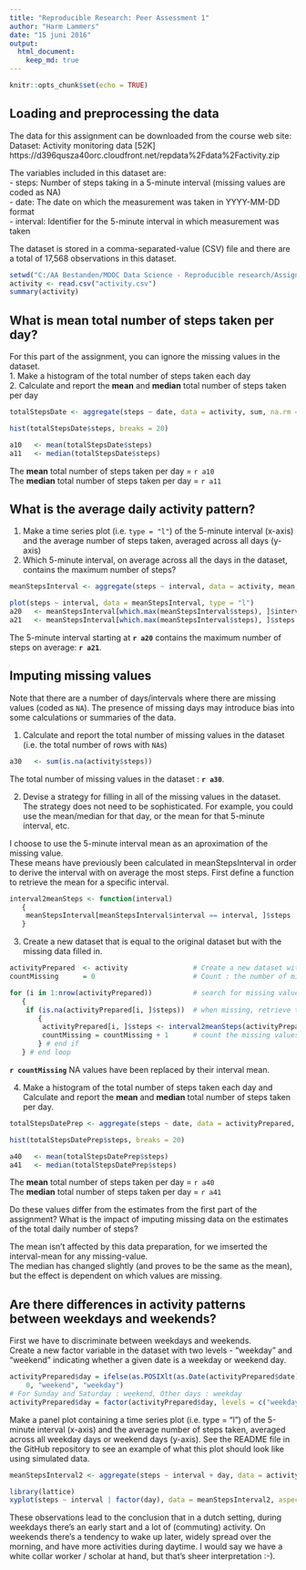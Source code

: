 ---
title: "Reproducible Research: Peer Assessment 1"
author: "Harm Lammers"
date: "15 juni 2016"
output: 
  html_document:
    keep_md: true
---

```{r setup, include=FALSE}
knitr::opts_chunk$set(echo = TRUE)
```


## Loading and preprocessing the data
The data for this assignment can be downloaded from the course web site:
Dataset: Activity monitoring data [52K]
https://d396qusza40orc.cloudfront.net/repdata%2Fdata%2Factivity.zip


The variables included in this dataset are:  
- steps: Number of steps taking in a 5-minute interval (missing values are coded as NA)  
- date: The date on which the measurement was taken in YYYY-MM-DD format  
- interval: Identifier for the 5-minute interval in which measurement was taken  

The dataset is stored in a comma-separated-value (CSV) file and there are a total of 17,568 observations in this dataset.  

```{r load dataset}
setwd("C:/AA Bestanden/MOOC Data Science - Reproducible research/Assignment repdata data activity/RepData_PeerAssessment1")
activity <- read.csv("activity.csv")
summary(activity)

```
  

## What is mean total number of steps taken per day?
For this part of the assignment, you can ignore the missing values in the dataset.  
1. Make a histogram of the total number of steps taken each day  
2. Calculate and report the **mean** and **median** total number of steps taken per day  

```{r Aggregate steps by date}
totalStepsDate <- aggregate(steps ~ date, data = activity, sum, na.rm = TRUE)

hist(totalStepsDate$steps, breaks = 20)

a10   <- mean(totalStepsDate$steps)
a11   <- median(totalStepsDate$steps)

```
  
The **mean** total number of steps taken per day   = `r a10`   
The **median** total number of steps taken per day = `r a11`    
  
## What is the average daily activity pattern? 
  
1. Make a time series plot (i.e. `type = "l"`) of the 5-minute interval (x-axis) and the average number of steps taken, averaged across all days (y-axis)  
2. Which 5-minute interval, on average across all the days in the dataset, contains the maximum number of steps?  
  
```{r Aggregate steps by interval}
meanStepsInterval <- aggregate(steps ~ interval, data = activity, mean, na.rm = TRUE)

plot(steps ~ interval, data = meanStepsInterval, type = "l")
a20   <- meanStepsInterval[which.max(meanStepsInterval$steps), ]$interval
a21   <- meanStepsInterval[which.max(meanStepsInterval$steps), ]$steps
```
  
The 5-minute interval starting at **`r a20`** contains the maximum number of steps on average: **`r a21`**.  
  
## Imputing missing values

Note that there are a number of days/intervals where there are missing values (coded as `NA`). The presence of missing days may introduce
bias into some calculations or summaries of the data.  
  
1. Calculate and report the total number of missing values in the dataset (i.e. the total number of rows with `NA`s)  
  
```{r Missing values}
a30   <- sum(is.na(activity$steps))
```  
  
The total number of missing values in the dataset : **`r a30`**. 
  
2. Devise a strategy for filling in all of the missing values in the dataset. The strategy does not need to be sophisticated. For example, you could use the mean/median for that day, or the mean for that 5-minute interval, etc.  
  
I choose to use the 5-minute interval mean as an aproximation of the missing value.  
These means have previously been calculated in meanStepsInterval in order to derive the interval with on average the most steps. 
First define a function to retrieve the mean for a specific interval.  
  
```{r Derive means steps for a specific interval}
interval2meanSteps <- function(interval) 
   {
    meanStepsInterval[meanStepsInterval$interval == interval, ]$steps
   }
```
  
3. Create a new dataset that is equal to the original dataset but with the missing data filled in.  
  
```{r Repair missing values}  
activityPrepared  <- activity                # Create a new dataset with the original data  
countMissing      = 0                        # Count : the number of missing values that will be replaced  

for (i in 1:nrow(activityPrepared))          # search for missing values in each row
   {                                         
    if (is.na(activityPrepared[i, ]$steps))  # when missing, retrieve the mean for the corresponding interval and insert this value
       {
        activityPrepared[i, ]$steps <- interval2meanSteps(activityPrepared[i, ]$interval)
        countMissing = countMissing + 1      # count the missing values that have been replaced
       } # end if                                    
   } # end loop

```
  
**`r countMissing`** NA values have been replaced by their interval mean.
  
  
4. Make a histogram of the total number of steps taken each day and Calculate and report the **mean** and **median** total number of steps taken per day. 

```{r Aggregate steps by date for actitvityPrepared}
totalStepsDatePrep <- aggregate(steps ~ date, data = activityPrepared, sum, na.rm = TRUE)

hist(totalStepsDatePrep$steps, breaks = 20)

a40   <- mean(totalStepsDatePrep$steps)
a41   <- median(totalStepsDatePrep$steps)

```
  
The **mean** total number of steps taken per day   = `r a40`   
The **median** total number of steps taken per day = `r a41`    
  
Do these values differ from the estimates from the first part of the assignment? What is the impact of imputing missing data on the estimates of the total daily number of steps?  
  
The mean isn't affected by this data preparation, for we imserted the interval-mean for any missing-value.  
The median has changed slightly (and proves to be the same as the mean), but the effect is dependent on which values are missing.  
  
## Are there differences in activity patterns between weekdays and weekends?
  
First we have to discriminate between weekdays and weekends.  
Create a new factor variable in the dataset with two levels - "weekday" and "weekend" indicating whether a given date is a weekday or weekend day.  
```{r Patternshift in the weekend?}

activityPrepared$day = ifelse(as.POSIXlt(as.Date(activityPrepared$date))$wday%%6 == 
    0, "weekend", "weekday")
# For Sunday and Saturday : weekend, Other days : weekday
activityPrepared$day = factor(activityPrepared$day, levels = c("weekday", "weekend"))

```
  
Make a panel plot containing a time series plot (i.e. type = "l") of the 5-minute interval (x-axis) and the average number of steps taken, averaged across all weekday days or weekend days (y-axis). See the README file in the GitHub repository to see an example of what this plot should look like using simulated data.  
  
  
```{r Plot Pattern shift in the weekend}
meanStepsInterval2 <- aggregate(steps ~ interval + day, data = activityPrepared, mean)

library(lattice)
xyplot(steps ~ interval | factor(day), data = meanStepsInterval2, aspect = 1/2, type = "l")
```

These observations lead to the conclusion that in a dutch setting, during weekdays there's an early start and a lot of (commuting) activity.
On weekends there's a tendency to wake up later, widely spread over the morning, and have more activities during daytime. I would say we have a white collar worker / scholar at hand, but that's sheer interpretation :-).  
  